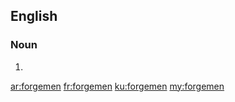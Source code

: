 ==English==

===Noun===
{{head|en|noun plural form}}

# {{plural of|forgeman|lang=en}}

[[ar:forgemen]]
[[fr:forgemen]]
[[ku:forgemen]]
[[my:forgemen]]